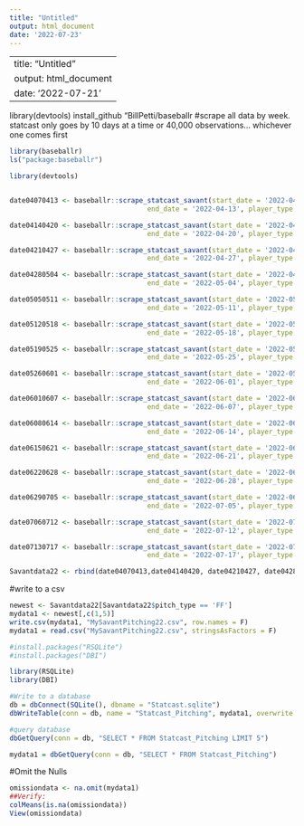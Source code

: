 ```yaml
---
title: "Untitled"
output: html_document
date: '2022-07-23'
---
```


---
title: "Untitled"
output: html_document
date: '2022-07-21'
---

library(devtools)
install_github "BillPetti/baseballr
#scrape all data by week. statcast only goes by 10 days at a time or 40,000 observations... whichever one comes first

```r
library(baseballr)
ls("package:baseballr")
```

```r
library(devtools)


date04070413 <- baseballr::scrape_statcast_savant(start_date = '2022-04-07',
                                  end_date = '2022-04-13', player_type = 'pitcher')

date04140420 <- baseballr::scrape_statcast_savant(start_date = '2022-04-14',
                                  end_date = '2022-04-20', player_type = 'pitcher')

date04210427 <- baseballr::scrape_statcast_savant(start_date = '2022-04-21',
                                  end_date = '2022-04-27', player_type = 'pitcher')

date04280504 <- baseballr::scrape_statcast_savant(start_date = '2022-04-28',
                                  end_date = '2022-05-04', player_type = 'pitcher')

date05050511 <- baseballr::scrape_statcast_savant(start_date = '2022-05-05',
                                  end_date = '2022-05-11', player_type = 'pitcher')

date05120518 <- baseballr::scrape_statcast_savant(start_date = '2022-05-12',
                                  end_date = '2022-05-18', player_type = 'pitcher')

date05190525 <- baseballr::scrape_statcast_savant(start_date = '2022-05-19',
                                  end_date = '2022-05-25', player_type = 'pitcher')

date05260601 <- baseballr::scrape_statcast_savant(start_date = '2022-05-26',
                                  end_date = '2022-06-01', player_type = 'pitcher')

date06010607 <- baseballr::scrape_statcast_savant(start_date = '2022-06-01',
                                  end_date = '2022-06-07', player_type = 'pitcher')

date06080614 <- baseballr::scrape_statcast_savant(start_date = '2022-06-08',
                                  end_date = '2022-06-14', player_type = 'pitcher')

date06150621 <- baseballr::scrape_statcast_savant(start_date = '2022-06-15',
                                  end_date = '2022-06-21', player_type = 'pitcher')

date06220628 <- baseballr::scrape_statcast_savant(start_date = '2022-06-22',
                                  end_date = '2022-06-28', player_type = 'pitcher')

date06290705 <- baseballr::scrape_statcast_savant(start_date = '2022-06-29',
                                  end_date = '2022-07-05', player_type = 'pitcher')

date07060712 <- baseballr::scrape_statcast_savant(start_date = '2022-07-06',
                                  end_date = '2022-07-12', player_type = 'pitcher')

date07130717 <- baseballr::scrape_statcast_savant(start_date = '2022-07-13',
                                  end_date = '2022-07-17', player_type = 'pitcher')

Savantdata22 <- rbind(date04070413,date04140420, date04210427, date04280504, date05050511, date05120518, date05190525, date05260601, date06010607, date06080614, date06150621, date06220628, date06290705, date07060712, date07130717)
```

#write to a csv
```r
newest <- Savantdata22[Savantdata22$pitch_type == 'FF']
mydata1 <- newest[,c(1,5)]
write.csv(mydata1, "MySavantPitching22.csv", row.names = F)
mydata1 = read.csv("MySavantPitching22.csv", stringsAsFactors = F)
```


```r
#install.packages("RSQLite")
#install.packages("DBI")

library(RSQLite)
library(DBI)

#Write to a database
db = dbConnect(SQLite(), dbname = "Statcast.sqlite")
dbWriteTable(conn = db, name = "Statcast_Pitching", mydata1, overwrite = T, row.names = F)

#query database
dbGetQuery(conn = db, "SELECT * FROM Statcast_Pitching LIMIT 5")

mydata1 = dbGetQuery(conn = db, "SELECT * FROM Statcast_Pitching")

```

#Omit the Nulls
```r
omissiondata <- na.omit(mydata1)
##Verify:
colMeans(is.na(omissiondata))
View(omissiondata)
```

